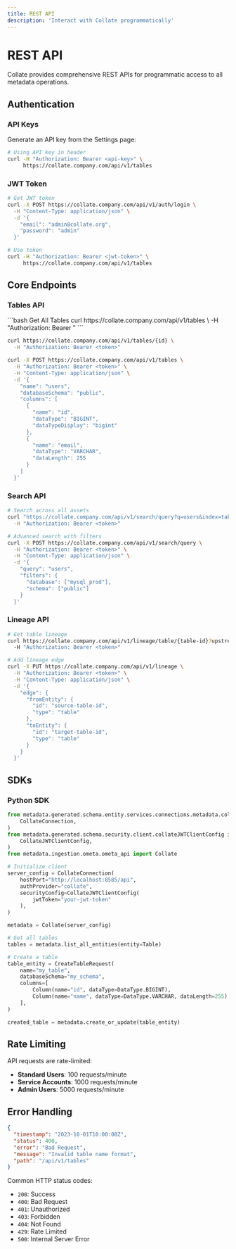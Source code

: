 ```yaml
---
title: REST API
description: 'Interact with Collate programmatically'
---
```


# REST API

Collate provides comprehensive REST APIs for programmatic access to all metadata operations.

## Authentication

### API Keys

Generate an API key from the Settings page:

```bash
# Using API key in header
curl -H "Authorization: Bearer <api-key>" \
     https://collate.company.com/api/v1/tables
```

### JWT Token

```bash
# Get JWT token
curl -X POST https://collate.company.com/api/v1/auth/login \
  -H "Content-Type: application/json" \
  -d '{
    "email": "admin@collate.org",
    "password": "admin"
  }'

# Use token
curl -H "Authorization: Bearer <jwt-token>" \
     https://collate.company.com/api/v1/tables
```

## Core Endpoints

### Tables API

<CodeGroup>
```bash Get All Tables
curl https://collate.company.com/api/v1/tables \
  -H "Authorization: Bearer <token>"
```

```bash Get Table by ID
curl https://collate.company.com/api/v1/tables/{id} \
  -H "Authorization: Bearer <token>"
```

```bash Create Table
curl -X POST https://collate.company.com/api/v1/tables \
  -H "Authorization: Bearer <token>" \
  -H "Content-Type: application/json" \
  -d '{
    "name": "users",
    "databaseSchema": "public",
    "columns": [
      {
        "name": "id",
        "dataType": "BIGINT",
        "dataTypeDisplay": "bigint"
      },
      {
        "name": "email", 
        "dataType": "VARCHAR",
        "dataLength": 255
      }
    ]
  }'
```
</CodeGroup>

### Search API

```bash
# Search across all assets
curl "https://collate.company.com/api/v1/search/query?q=users&index=table_search_index" \
  -H "Authorization: Bearer <token>"

# Advanced search with filters
curl -X POST https://collate.company.com/api/v1/search/query \
  -H "Authorization: Bearer <token>" \
  -H "Content-Type: application/json" \
  -d '{
    "query": "users",
    "filters": {
      "database": ["mysql_prod"],
      "schema": ["public"]
    }
  }'
```

### Lineage API

```bash
# Get table lineage
curl https://collate.company.com/api/v1/lineage/table/{table-id}?upstreamDepth=3&downstreamDepth=3 \
  -H "Authorization: Bearer <token>"

# Add lineage edge
curl -X PUT https://collate.company.com/api/v1/lineage \
  -H "Authorization: Bearer <token>" \
  -H "Content-Type: application/json" \
  -d '{
    "edge": {
      "fromEntity": {
        "id": "source-table-id",
        "type": "table"
      },
      "toEntity": {
        "id": "target-table-id", 
        "type": "table"
      }
    }
  }'
```

## SDKs

### Python SDK

```python
from metadata.generated.schema.entity.services.connections.metadata.collateConnection import (
    CollateConnection,
)
from metadata.generated.schema.security.client.collateJWTClientConfig import (
    CollateJWTClientConfig,
)
from metadata.ingestion.ometa.ometa_api import Collate

# Initialize client
server_config = CollateConnection(
    hostPort="http://localhost:8585/api",
    authProvider="collate",
    securityConfig=CollateJWTClientConfig(
        jwtToken="your-jwt-token"
    ),
)

metadata = Collate(server_config)

# Get all tables
tables = metadata.list_all_entities(entity=Table)

# Create a table
table_entity = CreateTableRequest(
    name="my_table",
    databaseSchema="my_schema",
    columns=[
        Column(name="id", dataType=DataType.BIGINT),
        Column(name="name", dataType=DataType.VARCHAR, dataLength=255),
    ],
)

created_table = metadata.create_or_update(table_entity)
```

## Rate Limiting

API requests are rate-limited:
- **Standard Users**: 100 requests/minute
- **Service Accounts**: 1000 requests/minute
- **Admin Users**: 5000 requests/minute

## Error Handling

```json
{
  "timestamp": "2023-10-01T10:00:00Z",
  "status": 400,
  "error": "Bad Request",
  "message": "Invalid table name format",
  "path": "/api/v1/tables"
}
```

Common HTTP status codes:
- `200`: Success
- `400`: Bad Request
- `401`: Unauthorized
- `403`: Forbidden
- `404`: Not Found
- `429`: Rate Limited
- `500`: Internal Server Error